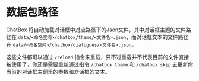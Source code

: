 # 数据包路径

ChatBox 将自动加载对话框中对应路径下的Json文件，其中对话框主题的文件路径在 `data/<命名空间>/chatbox/theme/<文件名>.json`，而对话框文本的文件路径在 `data/<命名空间>/chatbox/dialogues/<文件名>.json`。

这些文件都可以通过 `/reload` 指令来重载，只不过重载并不代表目前的文件直接被使用了，你还是需要重新通过指令 `/chatbox theme` 和 `/chatbox skip` 去更新你当前的对话框主题里的参数和对话框的文本。